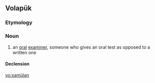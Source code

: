 ==Volapük==

===Etymology===
{{suffix|xamül|an|lang=vo}}

===Noun===
{{vo-noun}}
 
# an [[oral]] [[examiner]], someone who gives an oral test as opposed to a written one

====Declension====
{{vo-decl-noun}}

[[vo:xamülan]]
